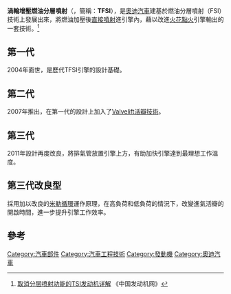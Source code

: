 '''渦輪增壓燃油分層噴射'''（{{lang-en|'''Turbo Fuel Stratified Injection'''}}，簡稱：'''TFSI'''），是[[奧迪汽車|奧迪汽車]]建基於燃油分層噴射（FSI）技術上發展出來，將燃油加壓後[[燃料噴射裝置|直接噴射]]進引擎內，藉以改進[[火花點火|火花點火]]引擎輸出的一套技術。<ref>[http://ati.nstl.gov.cn/car/tech/251087.asp 取消分层喷射功能的TSI发动机详解] {{webarchive|url=https://web.archive.org/web/20160310150605/http://ati.nstl.gov.cn/car/tech/251087.asp |date=2016-03-10 }}《中国发动机网》</ref>

==第一代==
2004年面世，是歷代TFSI引擎的設計基礎。

==第二代==
2007年推出，在第一代的設計上加入了[[可变气门正时|Valvelift活瓣技術]]。

==第三代==
2011年設計再度改良，將排氣管放置引擎上方，有助加快引擎達到最理想工作溫度。

==第三代改良型==
採用加以改良的[[米勒循環引擎|米勒循環]]運作原理，在高負荷和低負荷的情況下，改變進氣活瓣的開啟時間，進一步提升引擎工作效率。

==參考==
{{reflist}}

{{car-stub}}

[[Category:汽車部件|Category:汽車部件]]
[[Category:汽車工程技術|Category:汽車工程技術]]
[[Category:發動機|Category:發動機]]
[[Category:奧迪汽車|Category:奧迪汽車]]